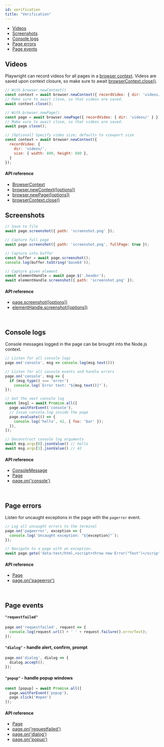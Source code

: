 ```yaml
---
id: verification
title: "Verification"
---
```


- [Videos](#videos)
- [Screenshots](#screenshots)
- [Console logs](#console-logs)
- [Page errors](#page-errors)
- [Page events](#page-events)

## Videos

Playwright can record videos for all pages in a [browser context](./core-concepts.mdx#browser-contexts). Videos are saved upon context closure, so make sure to await [browserContext.close()](./api/class-browsercontext.mdx#browsercontextclose).

```js
// With browser.newContext()
const context = await browser.newContext({ recordVideo: { dir: 'videos/' } });
// Make sure to await close, so that videos are saved.
await context.close();

// With browser.newPage()
const page = await browser.newPage({ recordVideo: { dir: 'videos/' } });
// Make sure to await close, so that videos are saved.
await page.close();

// [Optional] Specify video size; defaults to viewport size
const context = await browser.newContext({
  recordVideo: {
    dir: 'videos/',
    size: { width: 800, height: 600 },
  }
});
```

#### API reference
- [BrowserContext]
- [browser.newContext([options])](./api/class-browser.mdx#browsernewcontextoptions)
- [browser.newPage([options])](./api/class-browser.mdx#browsernewpageoptions)
- [browserContext.close()](./api/class-browsercontext.mdx#browsercontextclose)

## Screenshots

```js
// Save to file
await page.screenshot({ path: 'screenshot.png' });

// Capture full page
await page.screenshot({ path: 'screenshot.png', fullPage: true });

// Capture into buffer
const buffer = await page.screenshot();
console.log(buffer.toString('base64'));

// Capture given element
const elementHandle = await page.$('.header');
await elementHandle.screenshot({ path: 'screenshot.png' });
```

#### API reference
- [page.screenshot([options])](./api/class-page.mdx#pagescreenshotoptions)
- [elementHandle.screenshot([options])](./api/class-elementhandle.mdx#elementhandlescreenshotoptions)

<br/>

## Console logs

Console messages logged in the page can be brought into the Node.js context.

```js
// Listen for all console logs
page.on('console', msg => console.log(msg.text()))

// Listen for all console events and handle errors
page.on('console', msg => {
  if (msg.type() === 'error')
    console.log(`Error text: "${msg.text()}"`);
});

// Get the next console log
const [msg] = await Promise.all([
  page.waitForEvent('console'),
  // Issue console.log inside the page
  page.evaluate(() => {
    console.log('hello', 42, { foo: 'bar' });
  }),
]);

// Deconstruct console log arguments
await msg.args[0].jsonValue() // hello
await msg.args[1].jsonValue() // 42
```

#### API reference
- [ConsoleMessage]
- [Page]
- [page.on('console')](./api/class-page.mdx#pageonconsole)

<br/>

## Page errors

Listen for uncaught exceptions in the page with the `pagerror` event.

```js
// Log all uncaught errors to the terminal
page.on('pageerror', exception => {
  console.log(`Uncaught exception: "${exception}"`);
});

// Navigate to a page with an exception.
await page.goto('data:text/html,<script>throw new Error("Test")</script>');
```

#### API reference
- [Page]
- [page.on('pageerror')](./api/class-page.mdx#pageonpageerror)

<br/>

## Page events

#### `"requestfailed"`

```js
page.on('requestfailed', request => {
  console.log(request.url() + ' ' + request.failure().errorText);
});
```

#### `"dialog"` - handle alert, confirm, prompt

```js
page.on('dialog', dialog => {
  dialog.accept();
});
```

#### `"popup"` - handle popup windows

```js
const [popup] = await Promise.all([
  page.waitForEvent('popup'),
  page.click('#open')
]);
```

#### API reference
- [Page]
- [page.on('requestfailed')](./api/class-page.mdx#pageonrequestfailed)
- [page.on('dialog')](./api/class-page.mdx#pageondialog)
- [page.on('popup')](./api/class-page.mdx#pageonpopup)

[Accessibility]: ./api/class-accessibility.mdx "Accessibility"
[Browser]: ./api/class-browser.mdx "Browser"
[BrowserContext]: ./api/class-browsercontext.mdx "BrowserContext"
[BrowserServer]: ./api/class-browserserver.mdx "BrowserServer"
[BrowserType]: ./api/class-browsertype.mdx "BrowserType"
[CDPSession]: ./api/class-cdpsession.mdx "CDPSession"
[ChromiumBrowser]: ./api/class-chromiumbrowser.mdx "ChromiumBrowser"
[ChromiumBrowserContext]: ./api/class-chromiumbrowsercontext.mdx "ChromiumBrowserContext"
[ChromiumCoverage]: ./api/class-chromiumcoverage.mdx "ChromiumCoverage"
[ConsoleMessage]: ./api/class-consolemessage.mdx "ConsoleMessage"
[Dialog]: ./api/class-dialog.mdx "Dialog"
[Download]: ./api/class-download.mdx "Download"
[ElementHandle]: ./api/class-elementhandle.mdx "ElementHandle"
[FileChooser]: ./api/class-filechooser.mdx "FileChooser"
[FirefoxBrowser]: ./api/class-firefoxbrowser.mdx "FirefoxBrowser"
[Frame]: ./api/class-frame.mdx "Frame"
[JSHandle]: ./api/class-jshandle.mdx "JSHandle"
[Keyboard]: ./api/class-keyboard.mdx "Keyboard"
[Logger]: ./api/class-logger.mdx "Logger"
[Mouse]: ./api/class-mouse.mdx "Mouse"
[Page]: ./api/class-page.mdx "Page"
[Playwright]: ./api/class-playwright.mdx "Playwright"
[Request]: ./api/class-request.mdx "Request"
[Response]: ./api/class-response.mdx "Response"
[Route]: ./api/class-route.mdx "Route"
[Selectors]: ./api/class-selectors.mdx "Selectors"
[TimeoutError]: ./api/class-timeouterror.mdx "TimeoutError"
[Touchscreen]: ./api/class-touchscreen.mdx "Touchscreen"
[Video]: ./api/class-video.mdx "Video"
[WebKitBrowser]: ./api/class-webkitbrowser.mdx "WebKitBrowser"
[WebSocket]: ./api/class-websocket.mdx "WebSocket"
[Worker]: ./api/class-worker.mdx "Worker"
[Element]: https://developer.mozilla.org/en-US/docs/Web/API/element "Element"
[Evaluation Argument]: ./core-concepts.mdx#evaluationargument "Evaluation Argument"
[Promise]: https://developer.mozilla.org/en-US/docs/Web/JavaScript/Reference/Global_Objects/Promise "Promise"
[iterator]: https://developer.mozilla.org/en-US/docs/Web/JavaScript/Reference/Iteration_protocols "Iterator"
[origin]: https://developer.mozilla.org/en-US/docs/Glossary/Origin "Origin"
[selector]: https://developer.mozilla.org/en-US/docs/Web/CSS/CSS_Selectors "selector"
[Serializable]: https://developer.mozilla.org/en-US/docs/Web/JavaScript/Reference/Global_Objects/JSON/stringify#Description "Serializable"
[UIEvent.detail]: https://developer.mozilla.org/en-US/docs/Web/API/UIEvent/detail "UIEvent.detail"
[UnixTime]: https://en.wikipedia.org/wiki/Unix_time "Unix Time"
[xpath]: https://developer.mozilla.org/en-US/docs/Web/XPath "xpath"

[Array]: https://developer.mozilla.org/en-US/docs/Web/JavaScript/Reference/Global_Objects/Array "Array"
[boolean]: https://developer.mozilla.org/en-US/docs/Web/JavaScript/Data_structures#Boolean_type "Boolean"
[Buffer]: https://nodejs.org/api/buffer.html#buffer_class_buffer "Buffer"
[ChildProcess]: https://nodejs.org/api/child_process.html "ChildProcess"
[Error]: https://nodejs.org/api/errors.html#errors_class_error "Error"
[EventEmitter]: https://nodejs.org/api/events.html#events_class_eventemitter "EventEmitter"
[function]: https://developer.mozilla.org/en-US/docs/Web/JavaScript/Reference/Global_Objects/Function "Function"
[Map]: https://developer.mozilla.org/en-US/docs/Web/JavaScript/Reference/Global_Objects/Map "Map"
[null]: https://developer.mozilla.org/en-US/docs/Web/JavaScript/Reference/Global_Objects/null "null"
[number]: https://developer.mozilla.org/en-US/docs/Web/JavaScript/Data_structures#Number_type "Number"
[Object]: https://developer.mozilla.org/en-US/docs/Web/JavaScript/Reference/Global_Objects/Object "Object"
[Promise]: https://developer.mozilla.org/en-US/docs/Web/JavaScript/Reference/Global_Objects/Promise "Promise"
[Readable]: https://nodejs.org/api/stream.html#stream_class_stream_readable "Readable"
[RegExp]: https://developer.mozilla.org/en-US/docs/Web/JavaScript/Reference/Global_Objects/RegExp "RegExp"
[string]: https://developer.mozilla.org/en-US/docs/Web/JavaScript/Data_structures#String_type "string"
[URL]: https://nodejs.org/api/url.html "URL"